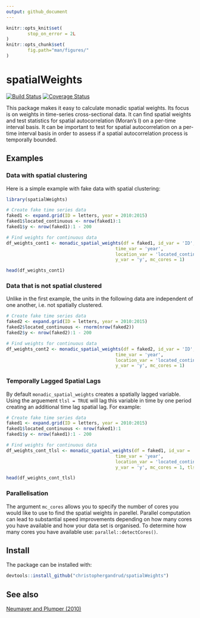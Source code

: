 ```yaml
---
output: github_document
---
```


```r
knitr::opts_knit$set(
        stop_on_error = 2L
)
knitr::opts_chunk$set(
        fig.path="man/figures/"
)
```

# spatialWeights

[![Build Status](https://travis-ci.org/christophergandrud/spatialWeights.svg?branch=master)](https://travis-ci.org/christophergandrud/spatialWeights)
[![Coverage Status](https://img.shields.io/codecov/c/github/christophergandrud/spatialWeights/master.svg)](https://codecov.io/github/christophergandrud/spatialWeights?branch=master)

This package makes it easy to calculate monadic spatial weights. Its focus is on weights in time-series cross-sectional data. It can find spatial weights and test statistics for spatial autocorrelation (Moran's I) on a per-time interval basis. It can be important to test for spatial autocorrelation on a per-time interval basis in order to assess if a spatial autocorrelation process is temporally bounded.

## Examples

### Data with spatial clustering

Here is a simple example with fake data with spatial clustering:

```r
library(spatialWeights)

# Create fake time series data
faked1 <- expand.grid(ID = letters, year = 2010:2015)
faked1$located_continuous <- nrow(faked1):1
faked1$y <- nrow(faked1):1 - 200

# Find weights for continuous data
df_weights_cont1 <- monadic_spatial_weights(df = faked1, id_var = 'ID',
                                         time_var = 'year',
                                         location_var = 'located_continuous',
                                         y_var = 'y', mc_cores = 1)

head(df_weights_cont1)
```

### Data that is not spatial clustered

Unlike in the first example, the units in the following data are independent of one another, i.e. not spatially clustered. 

```r
# Create fake time series data
faked2 <- expand.grid(ID = letters, year = 2010:2015)
faked2$located_continuous <- rnorm(nrow(faked2))
faked2$y <- nrow(faked2):1 - 200

# Find weights for continuous data
df_weights_cont2 <- monadic_spatial_weights(df = faked2, id_var = 'ID',
                                         time_var = 'year',
                                         location_var = 'located_continuous',
                                         y_var = 'y', mc_cores = 1)
```

### Temporally Lagged Spatial Lags

By default `monadic_spatial_weights` creates a spatially lagged variable. Using the arguement `tlsl = TRUE` will lag this variable in time by one period creating an additional time lag spatial lag. For example:  

```r
# Create fake time series data
faked1 <- expand.grid(ID = letters, year = 2010:2015)
faked1$located_continuous <- nrow(faked1):1
faked1$y <- nrow(faked1):1 - 200

# Find weights for continuous data
df_weights_cont_tlsl <- monadic_spatial_weights(df = faked1, id_var = 'ID',
                                         time_var = 'year',
                                         location_var = 'located_continuous',
                                         y_var = 'y', mc_cores = 1, tlsl = TRUE)

head(df_weights_cont_tlsl)
```

### Parallelisation

The argument `mc_cores` allows you to specify the number of cores you would like to use to find the spatial weights in parellel. Parallel computation can lead to substantial speed improvements depending on how many cores you have available and how your data set is organised. To determine how many cores you have available use: `parallel::detectCores()`.

## Install

The package can be installed with:

```r
devtools::install_github("christophergandrud/spatialWeights")
```

## See also

[Neumayer and Plumper (2010)](http://eprints.lse.ac.uk/30750/1/Making%20spatial%20analysis%20operational(lsero).pdf)
